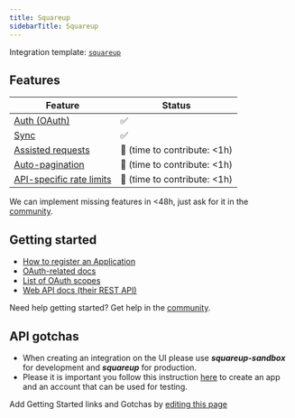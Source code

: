 ```yaml
---
title: Squareup
sidebarTitle: Squareup
---
```


Integration template: [`squareup`](https://nango.dev/providers.yaml)

## Features

| Feature                                                                          | Status                          |
| -------------------------------------------------------------------------------- | ------------------------------- |
| [Auth (OAuth)](/nango-auth)                                                      | ✅                              |
| [Sync](/nango-sync)                                                              | ✅                              |
| [Assisted requests](/nango-sync/guides/direct-requests)                          | 🚫 (time to contribute: &lt;1h) |
| [Auto-pagination](/nango-sync/configuration#auto-pagination)                     | 🚫 (time to contribute: &lt;1h) |
| [API-specific rate limits](/nango-sync/configuration#rate-limits-retry-policies) | 🚫 (time to contribute: &lt;1h) |

<Tip>We can implement missing features in &lt;48h, just ask for it in the [community](https://nango.dev/slack).</Tip>
## Getting started

-   [How to register an Application](https://developer.squareup.com/docs/square-get-started)
-   [OAuth-related docs](https://developer.squareup.com/docs/oauth-api/overview)
-   [List of OAuth scopes](https://developer.squareup.com/docs/oauth-api/square-permissions)
-   [Web API docs (their REST API)](https://developer.squareup.com/docs/sdks)

<Tip>Need help getting started? Get help in the [community](https://nango.dev/slack).</Tip>

## API gotchas

-   When creating an integration on the UI please use **_squareup-sandbox_** for development and **_squareup_** for production.
-   Please it is important you follow this instruction [here](https://developer.squareup.com/docs/oauth-api/walkthrough) to create an app and an account that can be used for testing.

<Note>Add Getting Started links and Gotchas by [editing this page](https://github.com/nangohq/nango/tree/master/docs-v2/integrations/all/squareup.mdx)</Note>
